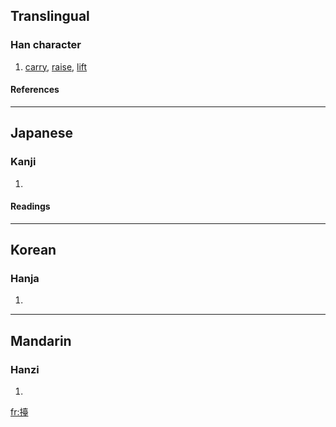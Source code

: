 ==Translingual==
===Han character===
{{Han char|rn=64|rad=手|as=14|sn=17|four=|canj=手土口土 (QGRG)}}
# [[carry]], [[raise]], [[lift]]
====References====
{{Han ref|kx=0459.260|dkj=12851|dj=0808.170|hdz=31973.090|uh=64E1|ud=25825}}

----
==Japanese==
===Kanji===
{{ja-kanji|grade=|rs=手14}}
# {{defn|Japanese}} 
====Readings====
{{ja-readings|on=[[たい]] (tai), [[だい]] (dai)|kun=[[もたげる]] (motageru)}}

----
==Korean==
===Hanja===
{{ko-hanja|hangeul=대|eumhun=|rv=dae|mr=tae|y=tay}}
# {{defn|Korean}}

----
==Mandarin==
===Hanzi===
{{cmn-hanzi|pin=[[tái]] ([[tai2]])|wg=t'ai<sup>2</sup>}}
# {{defn|Mandarin}}

[[fr:擡]]